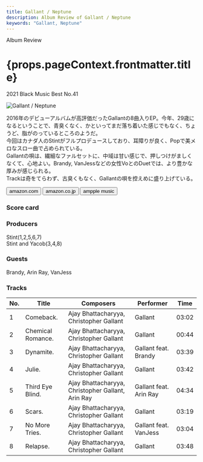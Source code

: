 ```yaml
---
title: Gallant / Neptune
description: Album Review of Gallant / Neptune
keywords: "Gallant, Neptune"
---
```






<p className="largeP">Album Review</p>
<h1 className="h1--no--margin">{props.pageContext.frontmatter.title}</h1>
<p className="largeP">
  <Link to="/best50/2021/">2021 Black Music Best No.41</Link>
</p>

<Row  className="image-card-group">
	<Column colMd={3} colLg={4} noGutterMdLeft="">
       <ImageCard>

![Gallant / Neptune](../../images/cd/gallant2L.jpg)

</ImageCard>
	</Column>
	<Column colMd={4} colLg={8} noGutterMdLeft="">
	<p>
		2016年のデビューアルバムが高評価だったGallantの8曲入りEP。今年、29歳になるということで、青臭くなく、かといってまだ落ち着いた感じでもなく、ちょうど、脂がのっているところのようだ。
		<br/>今回はカナダ人のStintがフルプロデュースしており、耳障りが良く、Popで美メロなスロー曲で占められている。
		<br/>Gallantの唄は、繊細なファルセットに、中域は甘い感じで、押しつけがましくなくて、心地よい。Brandy, VanJessなどの女性VoとのDuetでは、より豊かな厚みが感じられる。
		<br/>Trackは奇をてらわず、古臭くもなく、Gallantの唄を控えめに盛り上げている。
	</p>
	<div>
	  <Button className="button-right-mergin"  href="https://amzn.to/3C8zH1d" renderIcon={ArrowUpRight} size='sm' kind='primary'>
      amazon.com
    </Button>
    <Button className="button-right-mergin"  href="https://amzn.to/3z1Wfi1" renderIcon={ArrowUpRight} size='sm' kind='secondary'>
      amazon.co.jp
    </Button>
		<Button className="button-right-mergin"  href="https://geo.music.apple.com/us/album/neptune/1553545153?itsct=music_box_link&itscg=30200&at=11lcug&ct=albums_neptune&ls=1&app=music" renderIcon={ArrowUpRight} size='sm' kind='tertiary'>
      ampple music
    </Button>
		<AdvJS2/>
	</div>
	</Column>
</Row>
<Row >
	<Column colMd={4} colLg={4} noGutterMdLeft="">
<div>
  <h3>Score card</h3>
	<SliderJS1 value="5" />
  <SliderJS2 value="2" />
	<SliderJS3 value="1" />
  <SliderJS4 value="8" />
</div>
</Column>
<Column colMd={8} colLg={8} noGutterMdLeft="">
<div>
	<h3>Producers</h3>
	<p>
		Stint(1,2,5,6,7)
		<br/>Stint and Yacob(3,4,8)
	</p>
	<h3>Guests</h3>
	<p>
		Brandy, Arin Ray, VanJess
	</p>
</div>
</Column>
</Row>

<h3>Tracks</h3>

| No. | Title             | Composers                                         | Performer              | Time  |
| --- | ----------------- | ------------------------------------------------- | ---------------------- | ----- |
| 1   | Comeback.         | Ajay Bhattacharyya, Christopher Gallant           | Gallant                | 03:02 |
| 2   | Chemical Romance. | Ajay Bhattacharyya, Christopher Gallant           | Gallant                | 00:44 |
| 3   | Dynamite.         | Ajay Bhattacharyya, Christopher Gallant           | Gallant feat. Brandy   | 03:39 |
| 4   | Julie.            | Ajay Bhattacharyya, Christopher Gallant           | Gallant                | 03:42 |
| 5   | Third Eye Blind.  | Ajay Bhattacharyya, Christopher Gallant, Arin Ray | Gallant feat. Arin Ray | 04:34 |
| 6   | Scars.            | Ajay Bhattacharyya, Christopher Gallant           | Gallant                | 03:19 |
| 7   | No More Tries.    | Ajay Bhattacharyya, Christopher Gallant           | Gallant feat. VanJess  | 03:04 |
| 8   | Relapse.          | Ajay Bhattacharyya, Christopher Gallant           | Gallant                | 03:48 |

<AdvJS3/>

<Row>
  <Column colMd={3} colLg={3} noGutterMdLeft>
    <Review1 />
  </Column>
</Row>
